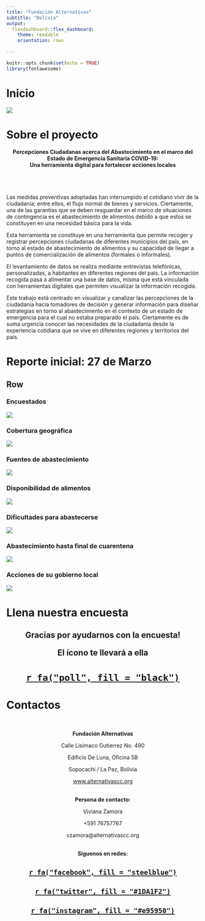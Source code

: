 ```yaml
---
title: "Fundación Alternativas"
subtitle: "Bolivia"
output: 
  flexdashboard::flex_dashboard:
    theme: readable
    orientation: rows
    
---
```


```r
knitr::opts_chunk$set(echo = TRUE)
library(fontawesome)
```

Inicio
=====================================  
![](img/intro_1.png)

Sobre el proyecto
=====================================  

<h4><center>**Percepciones Ciudadanas acerca del Abastecimiento en el marco del Estado de Emergencia Sanitaria COVID-19:**<br>
**Una herramienta digital para fortalecer acciones locales**<br></center></h4>


<br>
<br>

Las medidas preventivas adoptadas han interrumpido el cotidiano vivir de la ciudadanía; entre ellos, el flujo normal de bienes y servicios. Ciertamente, una de las garantías que se deben resguardar en el marco de situaciones de contingencia es el abastecimiento de alimentos debido a que estos se constituyen en una necesidad básica para la vida.


Esta herramienta se constituye en una herramienta que permite recoger y registrar percepciones ciudadanas de diferentes municipios del país, en torno al estado de abastecimiento de alimentos y su capacidad de llegar a puntos de comercialización de alimentos (formales o informales). 


El levantamiento de datos se realiza mediante entrevistas telefónicas, personalizadas, a habitantes en diferentes regiones del país. La información recogida pasa a alimentar una base de datos, misma que está vinculada con herramientas digitales que permiten visualizar la información recogida.


Este trabajo está centrado en visualizar y canalizar las percepciones de la ciudadanía hacia tomadores de decisión y generar información para diseñar estrategias en torno al abastecimiento en el contexto de un estado de emergencia para el cual no estaba preparado el país. Ciertamente es de suma urgencia conocer las necesidades de la ciudadanía desde la experiencia cotidiana que se vive en diferentes regiones y territorios del país.


Reporte inicial: 27 de Marzo
=====================================  

Row {.tabset .tabset-fade}
-------------------------------------
### Encuestados
![](img/quienes_reponden_final.png)

### Cobertura geográfica
![](img/mapa_final.png)

### Fuentes de abastecimiento
![](img/abastecimiento_final.png)

### Disponibilidad de alimentos
![](img/disponibilidad_final.png)

### Dificultades para abastecerse
![](img/dificultades_final.png)

### Abastecimiento hasta final de cuarentena 
![](img/final_cuarentena.png)

### Acciones de su gobierno local
![](img/gam_final.png)

Llena nuestra encuesta
=====================================  

<center><h2>Gracias por ayudarnos con la encuesta!

El ícono te llevará a ella</h2></center>

<h1><center>[`r fa("poll", fill = "black")`](https://forms.gle/j5k6rNYrtXPzCQfL9)</center></h1>


Contactos
=====================================  
<br>
<center>**Fundación Alternativas**

Calle Lisimaco Gutierrez No. 490

Edificio De Luna, Oficina 5B

Sopocachi / La Paz, Bolivia

[www.alternativascc.org](http://alternativascc.org/)  

<br>
**Persona de contacto:** 


Viviana Zamora

+591 76757767

vzamora@alternativascc.org 

<br>
**Síguenos en redes:** 

<h2><center>[`r fa("facebook", fill = "steelblue")`](https://www.facebook.com/Alternativascc/)</center></h2>
<h2><center>[`r fa("twitter", fill = "#1DA1F2")`](https://www.twitter.com/alternativascc)</center></h2>
<h2><center>[`r fa("instagram", fill = "#e95950")`](https://www.instagram.com/alternativascc)</center></h2>




